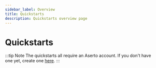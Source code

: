 ```yaml
---
sidebar_label: Overview
title: Quickstarts
description: Quickstarts overview page
---
```



# Quickstarts

:::tip Note
The quickstarts all require an Aserto account. If you don't have one yet, create one [here](https://www.aserto.com/#signup).
:::

<QuickstartPage />
